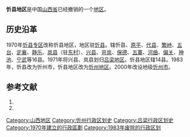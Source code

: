 {{Infobox Former Subdivision
|native_name = 
|conventional_long_name =山西省忻州地区/忻县地区
|common_name=忻县
|subdivision = [[专区|专区]] 
|nation = {{PRC}}[[山西省|山西省]]
|year_start = 1970年
|event_start = 
|date_start = 
|year_end = 2000年
|event_end = 
|date_end = 
|p1 = 晋北专区
|flag_p1 = Flag of the People's Republic of China.svg
|s1 = 忻州市
|flag_s1 = Flag of the People's Republic of China.svg
|image_flag = 
|image_coat = 
|image_map = 
|image_map_caption = 
|capital =[[忻县|忻县]]
|common_languages       =
|stat_year1             = 
|stat_area1             = 
|stat_pop1              = 
}}
'''忻县地区'''是中国[[山西省|山西省]]已经撤销的一个[[地区行政公署|地区]]。

==历史沿革==
1970年[[忻县专区|忻县专区]]改称忻县地区，地区驻[[忻县|忻县]]。辖忻县、[[原平縣|原平]]、[[代县|代县]]、[[繁峙县|繁峙]]、[[五台县|五台]]、[[定襄县|定襄]]、[[静乐县|静乐]]、[[岚县|岚县]]（驻[[东村|东村]]）、[[兴县|兴县]]、[[岢岚县|岢岚]]、[[保德县|保德]]、[[五寨县|五寨]]、[[河曲县|河曲]]、[[偏关县|偏关]]、[[神池县|神池]]、[[宁武县|宁武]]等16县。1971年将兴县、岚县划归[[吕梁地区|吕梁地区]]。忻县地区辖14县。1983年，忻县改为忻州市，忻县地区改为[[忻州地区|忻州地区]]。2000年改设地级[[忻州市|忻州市]]。

== 参考文献 ==
{{Wikisource|国务院关于同意山西省撤销忻州地区设立地级忻州市的批复}}
# {{Cite book | author = 戴均良等 | title = 《中国古今地名大词典》 | location = 上海 | publisher = 上海辞书出版社 | date = 2005 | language = zh-hans }}
# {{Cite book | author = 史为乐 | title = 《中华人民共和国政区沿革（1949-2002）》 | location = 北京 | publisher = 人民出版社 | date = 2006 | language = zh-hans }}

{{山西省历史二级政区|nocat}}

[[Category:山西地区|Category:山西地区]]
[[Category:忻州行政区划史|Category:忻州行政区划史]]
[[Category:吕梁行政区划史|Category:吕梁行政区划史]]
[[Category:1970年建立的行政區劃|Category:1970年建立的行政區劃]]
[[Category:1983年废除的行政区划|Category:1983年废除的行政区划]]